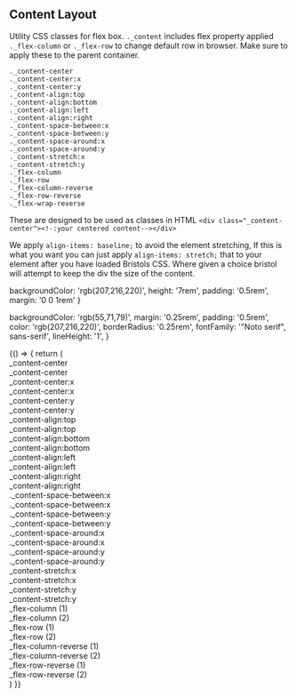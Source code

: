 
<Meta title="3. Modifiers/Content" />

## Content Layout

Utility CSS classes for flex box. `._content` includes flex property applied `._flex-column` or `._flex-row` to change default row in browser. Make sure to apply these to the parent container.

```
._content-center
._content-center:x
._content-center:y
._content-align:top
._content-align:bottom
._content-align:left
._content-align:right
._content-space-between:x
._content-space-between:y
._content-space-around:x
._content-space-around:y
._content-stretch:x
._content-stretch:y
._flex-column
._flex-row
._flex-column-reverse
._flex-row-reverse
._flex-wrap-reverse
```

These are designed to be used as classes in HTML `<div class="_content-center"><!-:your centered content--></div>`

We apply `align-items: baseline;` to avoid the element stretching, If this is what you want you can just apply `align-items: stretch;` that to your element after you have loaded Bristols CSS. Where given a choice bristol will attempt to keep the div the size of the content.

  backgroundColor: 'rgb(207,216,220)',
  height: '7rem',
  padding: '0.5rem',
  margin: '0 0 1rem'
}

  backgroundColor: 'rgb(55,71,79)',
  margin: '0.25rem',
  padding: '0.5rem',
  color: 'rgb(207,216,220)',
  borderRadius: '0.25rem',
  fontFamily: '"Noto serif", sans-serif',
  lineHeight: '1',
}


<Story name="Default">
  {() => {
    return (
      <div>
        <div style={parentStyle} class="_content-center">
          <div style={childStyle}>_content-center</div>
          <div style={childStyle}>_content-center</div>
        </div>
        <div style={parentStyle} class="_content-center:x">
          <div style={childStyle}>_content-center:x</div>
          <div style={childStyle}>_content-center:x</div>
        </div>
        <div style={parentStyle} class="_content-center:y">
          <div style={childStyle}>_content-center:y</div>
          <div style={childStyle}>_content-center:y</div>
        </div>
        <div style={parentStyle} class="_content-align:top">
          <div style={childStyle}>_content-align:top</div>
          <div style={childStyle}>_content-align:top</div>
        </div>
        <div style={parentStyle} class="_content-align:bottom">
          <div style={childStyle}>_content-align:bottom</div>
          <div style={childStyle}>_content-align:bottom</div>
        </div>
        <div style={parentStyle} class="_content-align:left">
          <div style={childStyle}>_content-align:left</div>
          <div style={childStyle}>_content-align:left</div>
        </div>
        <div style={parentStyle} class="_content-align:right">
          <div style={childStyle}>_content-align:right</div>
          <div style={childStyle}>_content-align:right</div>
        </div>
        <div style={parentStyle} class="_content-space-between:x">
          <div style={childStyle}>._content-space-between:x</div>
          <div style={childStyle}>._content-space-between:x</div>
        </div>
        <div style={parentStyle} class="_content-space-between:y">
          <div style={childStyle}>._content-space-between:y</div>
          <div style={childStyle}>._content-space-between:y</div>
        </div>
        <div style={parentStyle} class="_content-space-around:x">
          <div style={childStyle}>._content-space-around:x</div>
          <div style={childStyle}>._content-space-around:x</div>
        </div>
        <div style={parentStyle} class="_content-space-around:y">
          <div style={childStyle}>._content-space-around:y</div>
          <div style={childStyle}>._content-space-around:y</div>
        </div>
        <div style={parentStyle} class="_content-stretch:x">
          <div style={childStyle}>_content-stretch:x</div>
          <div style={childStyle}>_content-stretch:x</div>
        </div>
        <div style={parentStyle} class="_content-stretch:y">
          <div style={childStyle}>_content-stretch:y</div>
          <div style={childStyle}>_content-stretch:y</div>
        </div>
        <div style={parentStyle} class="_flex-column">
          <div style={childStyle}>_flex-column (1)</div>
          <div style={childStyle}>_flex-column (2)</div>
        </div>
        <div style={parentStyle} class="_flex-row">
          <div style={childStyle}>_flex-row (1)</div>
          <div style={childStyle}>_flex-row (2)</div>
        </div>
        <div style={parentStyle} class="_flex-column-reverse">
          <div style={childStyle}>_flex-column-reverse (1)</div>
          <div style={childStyle}>_flex-column-reverse (2)</div>
        </div>
        <div style={parentStyle} class="_flex-row-reverse">
          <div style={childStyle}>_flex-row-reverse (1)</div>
          <div style={childStyle}>_flex-row-reverse (2)</div>
        </div>
      </div>
    )
  }}
</Story>
